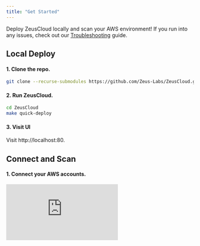 ```yaml
---
title: "Get Started"
---
```


Deploy ZeusCloud locally and scan your AWS environment! If you run into any issues, check out our <a href="../community_and_support/troubleshooting">Troubleshooting</a> guide.


<h2>Local Deploy</h2>

#### 1. Clone the repo.
```bash Bash
git clone --recurse-submodules https://github.com/Zeus-Labs/ZeusCloud.git
```
#### 2. Run ZeusCloud.
```bash Bash
cd ZeusCloud
make quick-deploy
```
#### 3. Visit UI
Visit http://localhost:80.


<h2>Connect and Scan</h2>

#### 1. Connect your AWS accounts. 

<div style={{position: 'relative', paddingBottom: '64.63195691202873%', height: 0}}><iframe src="https://www.loom.com/embed/679c67bf656c4fa785e44b6dc8d82e55" frameBorder={0} webkitallowfullscreen mozallowfullscreen allowFullScreen style={{position: 'absolute', top: 0, left: 0, width: '100%', height: '100%'}} /></div>

Navigate to `Settings > Add new account`. You will be asked to fill in credentials for the AWS account you would like to scan.

To do so, create a new IAM user in the account. Attach the <a href="https://docs.aws.amazon.com/IAM/latest/UserGuide/access_policies_job-functions.html#jf_security-auditor">SecurityAudit</a> policy to the user. <a href="https://docs.aws.amazon.com/IAM/latest/UserGuide/id_credentials_access-keys.html">Create an access key</a> for the user.

Fill in the `Account Name` with whatever identifier you would like. Fill in the `AWS Access Key ID` and `AWS Secret Access Key` you just created. Optionally, change the default region.

We will soon be adding additional ways for ZeusCloud to connect to your AWS account (e.g. through IAM roles).

#### 2. Wait for ZeusCloud to scan. 

Once you connect your account(s), ZeusCloud will scan them and run various security rules. The `Scan Status` should read `In Progress` for your added account. This process may take 10-15 minutes. Monitor progress through terminal logs.

<img width="1688" alt="Screen Shot 2023-03-07 at 12 32 53 AM" src="https://user-images.githubusercontent.com/20483346/223367543-59e765c7-3427-4ced-87d7-384aa8bc5d72.png"/>

You should see `backend` container logs like above if the scan has successfully completed.

## Explore ZeusCloud findings

At the end of the scan, ZeusCloud rules will be run. Check out the `Rules` tab for a catalog of the security rules. Navigate to the `Alerts` tab to see findings for misconfiguration and attack path rules. Check your compliance posture for various frameworks in the `Compliance` tab.


